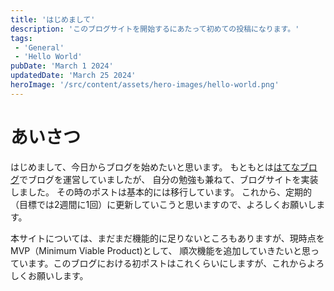 ```yaml
---
title: 'はじめまして'
description: 'このブログサイトを開始するにあたって初めての投稿になります。'
tags:
 - 'General'
 - 'Hello World'
pubDate: 'March 1 2024'
updatedDate: 'March 25 2024'
heroImage: '/src/content/assets/hero-images/hello-world.png'
---
```


# あいさつ
はじめまして、今日からブログを始めたいと思います。
もともとは[はてなブログ](https://ymmryt.hatenablog.com/)でブログを運営していましたが、 自分の勉強も兼ねて、ブログサイトを実装しました。
その時のポストは基本的には移行しています。
これから、定期的（目標では2週間に1回）に更新していこうと思いますので、よろしくお願いします。

本サイトについては、まだまだ機能的に足りないところもありますが、現時点をMVP（Minimum Viable Product)として、
順次機能を追加していきたいと思っています。このブログにおける初ポストはこれくらいにしますが、これからよろしくお願いします。